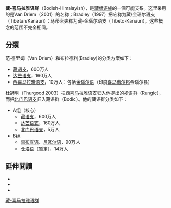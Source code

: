 {{Infobox Language family
|name=藏-喜马拉雅语群
|region=[[中華人民共和國|中国]]西南、[[尼泊尔|尼泊尔]]、[[不丹|不丹]]、[[巴基斯坦|巴基斯坦]]东部、[[印度|印度]]东北
|familycolor=Sino-Tibetan
|fam1=[[漢藏語系|漢藏語系]]
|fam2=[[藏緬語族|藏緬語族]]
|child1=[[藏語支|藏語支]]
|child2=[[达芒语支|达芒语支]]
|child3=[[西喜马拉雅语支|西喜马拉雅语支]]
|child4=[[北门巴语支|北门巴语支]] ?
|child5=[[尼瓦尔语|尼瓦尔语]]、[[雷布查语|雷布查语]] ?
|child6=[[仓洛语|仓洛语]] ?
|multitree=tika
|linglist=STBBB
|iso5=無
|iso6=tbei
}}
'''藏-喜马拉雅语群'''（Bodish-Himalayish），是[[藏缅语族|藏缅语族]]的一個可能支系。这里采用的是Van Driem（2001）的名称；Bradley（1997）把它称为藏/金瑙尔语支（Tibetan/Kanauri）；马蒂索夫称为藏-金瑙尔语支（Tibeto-Kanauri）。这些概念的范围不完全相同。

==分類==
范·德里姆（Van Driem）和布拉德利(Bradley)的分类方案如下：
*[[藏语支|藏语支]]，600万人
*[[达芒语支|达芒语支]]，160万人
*[[西喜马拉雅语支|西喜马拉雅语支]]，10万人：包括[[金瑙尔语|金瑙尔语]]（印度[[喜马偕尔邦|喜马偕尔邦]]金瑙尔县）

杜冠明（Thurgood 2003）把[[西喜马拉雅语支|西喜马拉雅语支]]归入他提出的[[戎语支|戎语群]]（Rungic），而把[[北门巴语支|北门巴语支]]归入藏语群（Bodic）。他的藏语群分类如下：
*A组（核心）
**[[藏语支|藏语支]]，600万人
**[[达芒语支|达芒语支]]，160万人
**[[北门巴语支|北门巴语支]]，5万人
*B组
**[[雷布查语|雷布查语]]、[[尼瓦尔语|尼瓦尔语]]，90万人
**[[仓洛语|仓洛语]]（暂定），14万人

==延伸閲讀==
{{refbegin|2}}
*{{cite conference |title=The subgrouping of Tibeto-Burman |first=David |last=Bradley |booktitle=Medieval Tibeto-Burman languages: proceedings of a symposium held in Leiden, June 26, 2000, at the 9th Seminar of the International Association of Tibetan Studies |series=Brill's Tibetan studies library |volume=1 |editor=Christopher I. Beckwith |publisher=[[Brill_Publishers|BRILL]] |year=2002 |pages=73–112 |isbn=978-90-04-12424-0 }}
*{{cite book|title=Research on Tibeto-Burman languages |volume=14 |series=Trends in Linguistics |first=Austin |last=Hale |chapter=Review of Research |pages=30–49 ''passim'' |publisher=[[Walter_de_Gruyter|Walter de Gruyter]] |year=1982 |isbn=978-90-279-3379-9 }}
*{{cite book|title=Annual Review of South Asian Languages and Linguistics: 2009 |volume=222 |series=Trends in Linguistics, Studies and Monographs |first=Rajendra |last=Singh |publisher=[[Walter_de_Gruyter|Walter de Gruyter]] |year=2009 |isbn=978-3-11-022559-4 |pages=154–161 }}
{{refend}}

{{tsl|en|Template:Bodic languages}}
{{tsl|en|Template:Sino-Tibetan branches}}
{{SinoTibetan-lang-stub}}

{{漢藏語系}}

[[Category:藏-喜马拉雅语群|]]